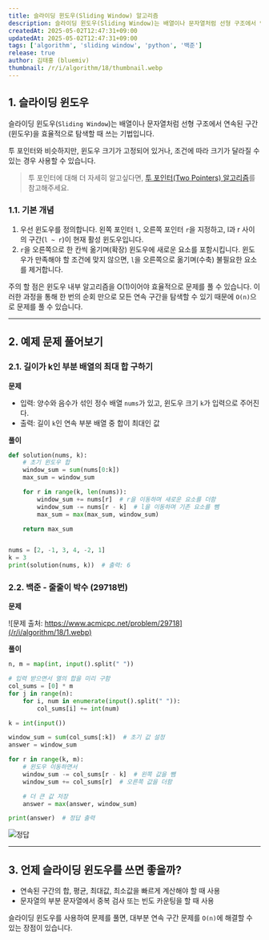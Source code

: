 ```yaml
---
title: 슬라이딩 윈도우(Sliding Window) 알고리즘
description: 슬라이딩 윈도우(Sliding Window)는 배열이나 문자열처럼 선형 구조에서 연속된 구간(윈도우)을 효율적으로 탐색할 때 쓰는 기법입니다. 투 포인터와 비슷하지만 약간의 차이가 있고, 본 글에서는 슬라이딩 윈도우에 대해 설명합니다.
createdAt: 2025-05-02T12:47:31+09:00
updatedAt: 2025-05-02T12:47:31+09:00
tags: ['algorithm', 'sliding window', 'python', '백준']
release: true
author: 김태홍 (bluemiv)
thumbnail: /r/i/algorithm/18/thumbnail.webp
---
```


## 1. 슬라이딩 윈도우

슬라이딩 윈도우(`Sliding Window`)는 배열이나 문자열처럼 선형 구조에서 연속된 구간(윈도우)을 효율적으로 탐색할 때 쓰는 기법입니다.

투 포인터와 비슷하지만, 윈도우 크기가 고정되어 있거나, 조건에 따라 크기가 달라질 수 있는 경우 사용할 수 있습니다.

> 투 포인터에 대해 더 자세히 알고싶다면, [투 포인터(Two Pointers) 알고리즘](/blog/algorithm/9)를 참고해주세요.

### 1.1. 기본 개념

1. 우선 윈도우를 정의합니다. 왼쪽 포인터 `l`, 오른쪽 포인터 `r`을 지정하고, l과 r 사이의 구간(`l ~ r`)이 현재 활성 윈도우입니다.
2. `r`을 오른쪽으로 한 칸씩 옮기며(확장) 윈도우에 새로운 요소를 포함시킵니다. 윈도우가 만족해야 할 조건에 맞지 않으면, `l`을 오른쪽으로 옮기며(수축) 불필요한 요소를 제거합니다.

주의 할 점은 윈도우 내부 알고리즘을 O(1)이어야 효율적으로 문제를 풀 수 있습니다. 이러한 과정을 통해 한 번의 순회 만으로 모든 연속 구간을 탐색할 수 있기 때문에 `O(n)`으로 문제를 풀 수 있습니다.

---

## 2. 예제 문제 풀어보기

### 2.1. 길이가 k인 부분 배열의 최대 합 구하기

**문제**

- 입력: 양수와 음수가 섞인 정수 배열 `nums`가 있고, 윈도우 크기 `k`가 입력으로 주어진다.
- 출력: 길이 `k`인 연속 부분 배열 중 합이 최대인 값

**풀이**

```python
def solution(nums, k):
    # 초기 윈도우 합
    window_sum = sum(nums[0:k])
    max_sum = window_sum

    for r in range(k, len(nums)):
        window_sum += nums[r]  # r을 이동하며 새로운 요소를 더함
        window_sum -= nums[r - k]  # l을 이동하며 기존 요소를 뺌
        max_sum = max(max_sum, window_sum)

    return max_sum


nums = [2, -1, 3, 4, -2, 1]
k = 3
print(solution(nums, k))  # 출력: 6
```

### 2.2. 백준 - 줄줄이 박수 (29718번)

**문제**

![문제 출처: https://www.acmicpc.net/problem/29718](/r/i/algorithm/18/1.webp)

**풀이**

```python {16, 17}
n, m = map(int, input().split(" "))

# 입력 받으면서 열의 합을 미리 구함
col_sums = [0] * m
for j in range(n):
    for i, num in enumerate(input().split(" ")):
        col_sums[i] += int(num)

k = int(input())

window_sum = sum(col_sums[:k])  # 초기 값 설정
answer = window_sum

for r in range(k, m):
    # 윈도우 이동하면서
    window_sum -= col_sums[r - k]  # 왼쪽 값을 뺌
    window_sum += col_sums[r]  # 오른쪽 값을 더함

    # 더 큰 값 저장
    answer = max(answer, window_sum)

print(answer)  # 정답 출력
```

![정답](/r/i/algorithm/18/2.webp)

---

## 3. 언제 슬라이딩 윈도우를 쓰면 좋을까?

- 연속된 구간의 합, 평균, 최대값, 최소값을 빠르게 계산해야 할 때 사용
- 문자열의 부분 문자열에서 중복 검사 또는 빈도 카운팅을 할 때 사용

슬라이딩 윈도우를 사용하여 문제를 풀면, 대부분 연속 구간 문제를 `O(n)`에 해결할 수 있는 장점이 있습니다.
